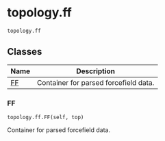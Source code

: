 # topology.ff { #kimmdy.topology.ff }

`topology.ff`



## Classes

| Name | Description |
| --- | --- |
| [FF](#kimmdy.topology.ff.FF) | Container for parsed forcefield data. |

### FF { #kimmdy.topology.ff.FF }

`topology.ff.FF(self, top)`

Container for parsed forcefield data.